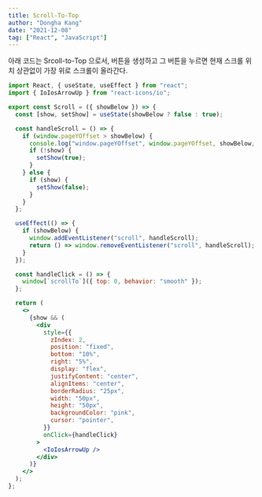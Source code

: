 ```yaml
---
title: Scroll-To-Top
author: "Dongha Kang"
date: "2021-12-08"
tag: ["React", "JavaScript"]
---
```


아래 코드는 Srcoll-to-Top 으로서, 버튼을 생성하고 그 버튼을 누르면 현재 스크롤 위치 상관없이 가장 위로 스크롤이 올라간다.

```jsx
import React, { useState, useEffect } from "react";
import { IoIosArrowUp } from "react-icons/io";

export const Scroll = ({ showBelow }) => {
  const [show, setShow] = useState(showBelow ? false : true);

  const handleScroll = () => {
    if (window.pageYOffset > showBelow) {
      console.log("window.pageYOffset", window.pageYOffset, showBelow, show);
      if (!show) {
        setShow(true);
      }
    } else {
      if (show) {
        setShow(false);
      }
    }
  };

  useEffect(() => {
    if (showBelow) {
      window.addEventListener("scroll", handleScroll);
      return () => window.removeEventListener("scroll", handleScroll);
    }
  });

  const handleClick = () => {
    window[`scrollTo`]({ top: 0, behavior: "smooth" });
  };

  return (
    <>
      {show && (
        <div
          style={{
            zIndex: 2,
            position: "fixed",
            bottom: "10%",
            right: "5%",
            display: "flex",
            justifyContent: "center",
            alignItems: "center",
            borderRadius: "25px",
            width: "50px",
            height: "50px",
            backgroundColor: "pink",
            cursor: "pointer",
          }}
          onClick={handleClick}
        >
          <IoIosArrowUp />
        </div>
      )}
    </>
  );
};
```